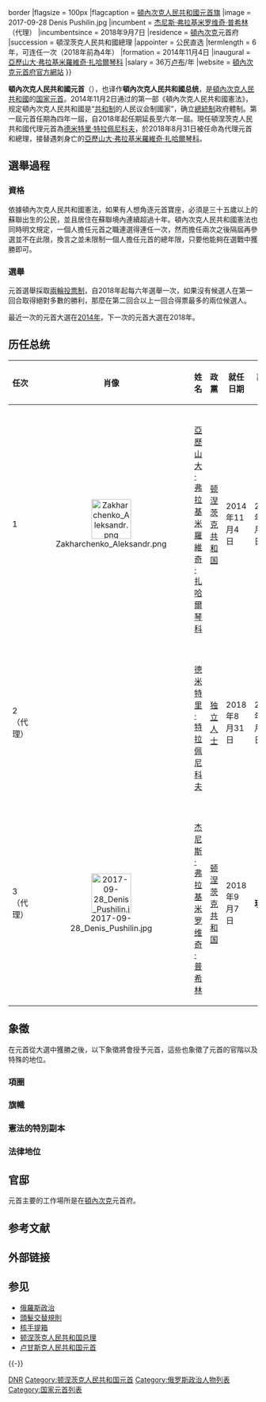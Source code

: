 {{NoteTA |G1 = Country|G2 = PP |G3 = PoliticiansUK
|1 = zh-cn:克格勃; zh-tw:KGB;
}}
{{Political Post
|post            = [[國家元首|元首]]
|body            = [[頓內次克人民共和國|頓內次克人民共和國]]
| insignia = Official Donetsk People's Republic coat of arms.svg
| insigniacaption = [[顿涅茨克人民共和国国徽|顿涅茨克人民共和国国徽]]
| imagesize = 180px
| flag        = Flag of  Donetsk People's Republic.svg{{!}}border
|flagsize    = 100px
|flagcaption = [[頓內次克人民共和國國旗|頓內次克人民共和國元首旗]]
|image           = 2017-09-28 Denis Pushilin.jpg
|incumbent       = [[杰尼斯·弗拉基米罗维奇·普希林|杰尼斯·弗拉基米罗维奇·普希林]]（代理）
|incumbentsince  = 2018年9月7日
|residence       = {{flag|頓涅茨克人民共和國}}[[頓內次克|頓內次克]]元首府
|succession      = 頓涅茨克人民共和國總理
|appointer       = 公民直选
|termlength      = 6年，可连任一次（2018年前為4年）
|formation       = 2014年11月4日
|inaugural       = [[亞歷山大·弗拉基米羅維奇·扎哈爾琴科|亞歷山大·弗拉基米羅維奇·扎哈爾琴科]]
|salary          = 36万[[俄罗斯卢布|卢布]]/年
|website         = [http://dnr-online.ru/ 頓內次克元首府官方網站]
}}

'''頓內次克人民共和國元首'''（{{lang-ru|Глава Донецкой Народной Республики}}），也译作'''頓內次克人民共和國总统'''，是[[頓內次克人民共和國|頓內次克人民共和國]]的[[国家元首|国家元首]]。2014年11月2日通过的第一部《頓內次克人民共和國憲法》，规定頓內次克人民共和國是“[[共和制|共和制]]的人民议会制國家”，确立[[總統制|總統制]]政府體制。第一屆元首任期為四年一屆，自2018年起任期延長至六年一屆。現任頓涅茨克人民共和國代理元首為[[德米特里·特拉佩尼科夫|德米特里·特拉佩尼科夫]]，於2018年8月31日被任命為代理元首和總理，接替遇刺身亡的[[亞歷山大·弗拉基米羅維奇·扎哈爾琴科|亞歷山大·弗拉基米羅維奇·扎哈爾琴科]]。

==選舉過程==
===資格===
依據頓內次克人民共和國憲法，如果有人想角逐元首寶座，必須是三十五歲以上的蘇聯出生的公民，並且居住在蘇聯境內連續超過十年。頓內次克人民共和國憲法也同時明文規定，一個人擔任元首之職連選得連任一次，然而擔任兩次之後隔屆再參選並不在此限，換言之並未限制一個人擔任元首的總年限，只要他能夠在選戰中獲勝即可。

===選舉===
元首選舉採取[[兩輪投票制|兩輪投票制]]，自2018年起每六年選舉一次，如果沒有候選人在第一回合取得絕對多數的勝利，那麼在第二回合以上一回合得票最多的兩位候選人。

最近一次的元首大選在[[2014年頓內次克元首選舉|2014年]]，下一次的元首大選在2018年。

== 历任总统 ==
{| class="wikitable"
! 任次
! 肖像 
! 姓名
! 政黨
! 就任日期
! 離任日期
|-
! 1
|align=center|[[File:Zakharchenko_Aleksandr.png|80px]]
| '''{{lang|ru|Александр Владимирович Захарченко}}'''<br />[[亞歷山大·弗拉基米羅維奇·扎哈爾琴科|亞歷山大·弗拉基米羅維奇·扎哈爾琴科]]
| [[顿涅茨克共和国_(政党)|顿涅茨克共和国]]
| 2014年11月4日
| 2018年8月31日
|-
! 2（代理）
|align=center|
| '''{{lang|ru|Дми́трий Ви́кторович Трапе́зников}}'''<br />[[德米特里·特拉佩尼科夫|德米特里·特拉佩尼科夫]]
| [[独立人士|独立人士]]
| 2018年8月31日
| 2018年9月7日
|-
! 3（代理）
|align=center|[[File:2017-09-28_Denis_Pushilin.jpg|80px]]
| '''{{lang|ru|Дени́с Влади́мирович Пуши́лин}}'''<br />[[杰尼斯·弗拉基米罗维奇·普希林|杰尼斯·弗拉基米罗维奇·普希林]]
| [[顿涅茨克共和国_(政党)|顿涅茨克共和国]]
| 2018年9月7日
| '''現任'''
|}

==象徵==
在元首從大選中獲勝之後，以下象徵將會授予元首，這些也象徵了元首的官階以及特殊的地位。

===項圈===

===旗幟===

===憲法的特別副本===

===法律地位===

==官邸==
元首主要的工作場所是在[[頓內次克|頓內次克]]元首府。

== 参考文献 ==

== 外部链接 ==

== 参见 ==
{{Portal box|俄罗斯|政治|人物}}
* [[俄羅斯政治|俄羅斯政治]]
* [[頭髮交替規則|頭髮交替規則]]
* [[核手提箱|核手提箱]]
* [[顿涅茨克人民共和国总理|顿涅茨克人民共和国总理]]
* [[卢甘斯克人民共和国元首|卢甘斯克人民共和国元首]]
{{-}}
{{欧洲国家元首}}

[[Category:各国总统|DNR]]
[[Category:顿涅茨克人民共和国元首|Category:顿涅茨克人民共和国元首]]
[[Category:俄罗斯政治人物列表|Category:俄罗斯政治人物列表]]
[[Category:国家元首列表|Category:国家元首列表]]